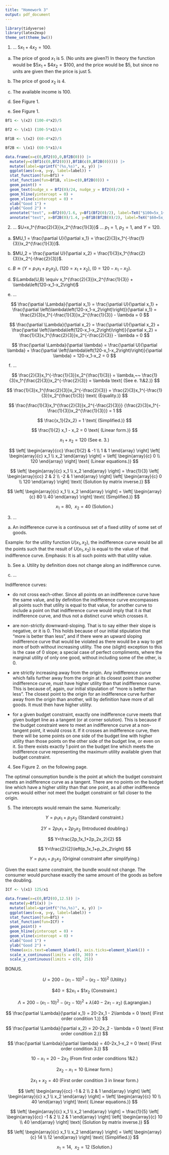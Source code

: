 ```yaml
---
title: "Homework 3"
output: pdf_document
---
```


```r
library(tidyverse)
library(latex2exp)
theme_set(theme_bw())
```

1. ... $5x_1+4x_2=100$.

a. The price of good $x_1$ is $5$. (No units are given?) In theory the function would be $\$5x_1+\$4x_2=\$100$, and the price would be $\$5$, but since no units are given then the price is just $5$.

b. The price of good $x_2$ is $4$.

c. The available income is $100$.

d. See Figure 1.

e. See Figure 1.


```r
Bf1 <- \(x2) (100-4*x2)/5
```

```r
Bf2 <- \(x1) (100-5*x1)/4
```


```r
Bf1B <- \(x2) (60-4*x2)/5
```

```r
Bf2B <- \(x1) (60-5*x1)/4
```

```r
data.frame(x=c(0,Bf2(0),0,Bf2B(0))) |>
  mutate(y=c(Bf1(c(0,Bf2(0))),Bf1B(c(0,Bf2B(0))))) |>
  mutate(label=sprintf("(%s,%s)", x, y)) |>
  ggplot(aes(x=x, y=y, label=label)) +
  stat_function(fun=Bf1) +
  stat_function(fun=Bf1B, xlim=c(0,Bf2B(0))) +
  geom_point() +
  geom_text(nudge_x = Bf2(0)/24, nudge_y = Bf2(0)/24) +
  geom_hline(yintercept = 0) +
  geom_vline(xintercept = 0) +
  xlab("Good 1") +
  ylab("Good 2") +
  annotate("text", x=Bf2(0)/1.6, y=Bf1(Bf2(0)/2), label=TeX("$100=5x_1+4x_2$")) +
  annotate("text", x=Bf2B(0)/1.4, y=Bf1B(Bf2B(0)/2), label=TeX("$60=5x_1+4x_2$"))
```

2. ... $U=x_1^{\frac{2}{3}}x_2^{\frac{1}{3}}$ ... $p_1=1$, $p_2=1$, and $Y=120$.

a. $MU_1 = \frac{\partial U}{\partial x_1} = \frac{2}{3}x_1^{-\frac{1}{3}}x_2^{\frac{1}{3}}$.

b. $MU_2 = \frac{\partial U}{\partial x_2} = \frac{1}{3}x_1^{\frac{2}{3}}x_2^{-\frac{2}{3}}$.

c. $B \doteq \left(Y=p_1x_1+p_2x_2\right)$, $\left(120=x_1+x_2\right)$, $\left(0=120-x_1-x_2\right)$.

d. $\Lambda(U,B) \equiv x_1^{\frac{2}{3}}x_2^{\frac{1}{3}} + \lambda\left(120-x_1-x_2\right)$

e. ...

$$
\frac{\partial \Lambda}{\partial x_1} = \frac{\partial U}{\partial x_1} + \frac{\partial \left(\lambda\left(120-x_1-x_2\right)\right)}{\partial x_1} = \frac{2}{3}x_1^{-\frac{1}{3}}x_2^{\frac{1}{3}} - \lambda = 0
$$

$$
\frac{\partial \Lambda}{\partial x_2} = \frac{\partial U}{\partial x_2} + \frac{\partial \left(\lambda\left(120-x_1-x_2\right)\right)}{\partial x_2} = \frac{1}{3}x_1^{\frac{2}{3}}x_2^{-\frac{2}{3}} - \lambda = 0
$$

$$
\frac{\partial \Lambda}{\partial \lambda} = \frac{\partial U}{\partial \lambda} + \frac{\partial \left(\lambda\left(120-x_1-x_2\right)\right)}{\partial \lambda} = 120-x_1-x_2 = 0
$$

f. ...

$$
\frac{2}{3}x_1^{-\frac{1}{3}}x_2^{\frac{1}{3}} = \lambda,~~
\frac{1}{3}x_1^{\frac{2}{3}}x_2^{-\frac{2}{3}} = \lambda \text{ (See e. 1\&2.)}
$$

$$
\frac{1}{3}x_1^{\frac{2}{3}}x_2^{-\frac{2}{3}} =
\frac{2}{3}x_1^{-\frac{1}{3}}x_2^{\frac{1}{3}} \text{ (Equality.)}
$$

$$
\frac{\frac{1}{3}x_1^{\frac{2}{3}}x_2^{-\frac{2}{3}}}
{\frac{2}{3}x_1^{-\frac{1}{3}}x_2^{\frac{1}{3}}} = 1
$$

$$
\frac{x_1}{2x_2} = 1 \text{ (Simplified.)}
$$

$$
\frac{1}{2} x_1 - x_2 = 0 \text{ (Linear form.)}
$$

$$
x_1 + x_2 = 120 \text{ (See e. 3.)}
$$

$$
\left[
\begin{array}{cc}
\frac{1}{2} & -1 \\
1 & 1
\end{array}
\right]
\left[
\begin{array}{c}
x_1 \\
x_2
\end{array}
\right] =
\left[
\begin{array}{c}
0 \\
120
\end{array}
\right]
\text{ (Linear equations.)}
$$

$$
\left[
\begin{array}{c}
x_1 \\
x_2
\end{array}
\right] =
\frac{1}{3}
\left[
\begin{array}{cc}
2 & 2 \\
-2 & 1
\end{array}
\right]
\left[
\begin{array}{c}
0 \\
120
\end{array}
\right]
\text{ (Solution by matrix inverse.)}
$$

$$
\left[
\begin{array}{c}
x_1 \\
x_2
\end{array}
\right] =
\left[
\begin{array}{c}
80 \\
40
\end{array}
\right]
\text{ (Simplified.)}
$$

$$
x_1=80,~~x_2=40\text{ (Solution.)}
$$

3. ...

a. An indifference curve is a continuous set of a fixed utility of some set of goods.

Example: for the utility function $U(x_1,x_2)$, the indifference curve would be all the points such that the result of $U(x_1,x_2)$ is equal to the value of that indifference curve. Emphasis: It is all such points with that utility value.

b. See a. Utility by definition does not change along an indifference curve.

c. ...

Indifference curves:

- do not cross each-other. Since all points on an indifference curve have the same value, and by definition the indifference curve encompasses all points such that utility is equal to that value, for another curve to include a point on that indifference curve would imply that it *is* that indifference curve, and thus not a distinct curve which crosses it.

- are non-strictly downward-sloping. That is to say either their slope is negative, or it is 0. This holds because of our initial stipulation that "more is better than less", and if there were an upward sloping indifference curve that would be violated as there would be a way to get more of both without increasing utility. The one (slight) exception to this is the case of 0 slope; a special case of perfect compliments, where the marginal utility of only one good, without including some of the other, is 0.

- are strictly increasing away from the origin. Any indifference curve which falls further away from the origin at its closest point than another indifference curve, must have higher utility than that indifference curve. This is because of, again, our initial stipulation of "more is better than less". The closest point to the origin for an indifference curve further away from the origin than another, will by definition have more of all goods. It must then have higher utility.

- for a given budget constraint, exactly one indifference curve meets that given budget line as a tangent (or at corner solution). This is because if the budget constraint were to meet an indifference curve at a non-tangent point, it would cross it. If it crosses an indifference curve, then there will be some points on one side of the budget line with higher utility than those points on the other side of the budget line, or even on it. So there exists exactly 1 point on the budget line which meets the indifference curve representing the maximum utility available given that budget constraint.

4. See Figure 2. on the following page.

The optimal consumption bundle is the point at which the budget constraint meets an indifference curve as a tangent. There are no points on the budget line which have a higher utility than that one point, as all other indifference curves would either not meet the budget constraint or fall closer to the origin.

5. The intercepts would remain the same. Numerically:

$$
Y=p_1x_1+p_2x_2 \text{ (Standard constraint.)}
$$

$$
2Y=2p_1x_1+2p_2x_2 \text{ (Introduced doubling.)}
$$

$$
Y=\frac{2p_1x_1+2p_2x_2}{2}
$$

$$
Y=\frac{2}{2}\left(p_1x_1+p_2x_2\right)
$$

$$
Y=p_1x_1+p_2x_2 \text{ (Original constraint after simplifying.)}
$$

Given the exact same constraint, the bundle would not change. The consumer would purchase exactly the same amount of the goods as before the doubling.

```r
ICf <- \(x1) 125/x1
```

```r
data.frame(x=c(0,Bf2(0),12.5)) |>
  mutate(y=Bf1(x)) |>
  mutate(label=sprintf("(%s,%s)", x, y)) |>
  ggplot(aes(x=x, y=y, label=label)) +
  stat_function(fun=Bf1) +
  stat_function(fun=ICf) +
  geom_point() +
  geom_hline(yintercept = 0) +
  geom_vline(xintercept = 0) +
  xlab("Good 1") +
  ylab("Good 2") +
  theme(axis.text=element_blank(), axis.ticks=element_blank()) +
  scale_x_continuous(limits = c(0, 30)) +
  scale_y_continuous(limits = c(0, 25))
```

\newpage

BONUS.

$$
U=200-\left(x_1-10\right)^2-\left(x_2-10\right)^2 \text{ (Utility.)}
$$

$$
\$40=\$2x_1+\$1x_2 \text{ (Constraint.)}
$$

$$
\Lambda = 200-\left(x_1-10\right)^2-\left(x_2-10\right)^2 + \lambda\left(40-2x_1-x_2\right) \text{ (Lagrangian.)}
$$

$$
\frac{\partial \Lambda}{\partial x_1} = 20-2x_1 - 2\lambda = 0 \text{ (First order condition 1.)}
$$

$$
\frac{\partial \Lambda}{\partial x_2} = 20-2x_2 - \lambda = 0 \text{ (First order condition 2.)}
$$

$$
\frac{\partial \Lambda}{\partial \lambda} = 40-2x_1-x_2 = 0 \text{ (First order condition 3.)}
$$

$$
10-x_1 = 20-2x_2 \text{ (From first order conditions 1\&2.)}
$$

$$
2x_2-x_1 = 10 \text{ (Linear form.)}
$$

$$
2x_1+x_2 = 40 \text{ (First order condition 3 in linear form.)}
$$

$$
\left[
\begin{array}{cc}
-1 & 2 \\
2 & 1
\end{array}
\right]
\left[
\begin{array}{c}
x_1 \\
x_2
\end{array}
\right] =
\left[
\begin{array}{c}
10 \\
40
\end{array}
\right]
\text{ (Linear equations.)}
$$

$$
\left[
\begin{array}{c}
x_1 \\
x_2
\end{array}
\right] =
\frac{1}{5}
\left[
\begin{array}{cc}
-1 & 2 \\
2 & 1
\end{array}
\right]
\left[
\begin{array}{c}
10 \\
40
\end{array}
\right]
\text{ (Solution by matrix inverse.)}
$$

$$
\left[
\begin{array}{c}
x_1 \\
x_2
\end{array}
\right] =
\left[
\begin{array}{c}
14 \\
12
\end{array}
\right]
\text{ (Simplified.)}
$$

$$
x_1=14,~~x_2=12\text{ (Solution.)}
$$